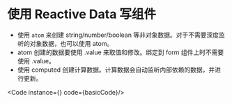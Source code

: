
# 使用 Reactive Data 写组件
 - 使用 `atom` 来创建 string/number/boolean 等非对象数据。对于不需要深度监听的对象数据，也可以使用 atom。
 - atom 创建的数据要使用 .value 来取值和修改。绑定到 form 组件上时不需要使用 .value。
 - 使用 computed 创建计算数据。计算数据会自动监听内部依赖的数据，并进行更新。

<Code instance={<Basic />} code={basicCode}/>

<Tips content="AXII 实现了局部更新。这意味着视图的每个节点只当自己绑定的 reactive 数据变化时才会局部变化。如果没有外部引起的变化，那么组件函数只会执行一次。" />
